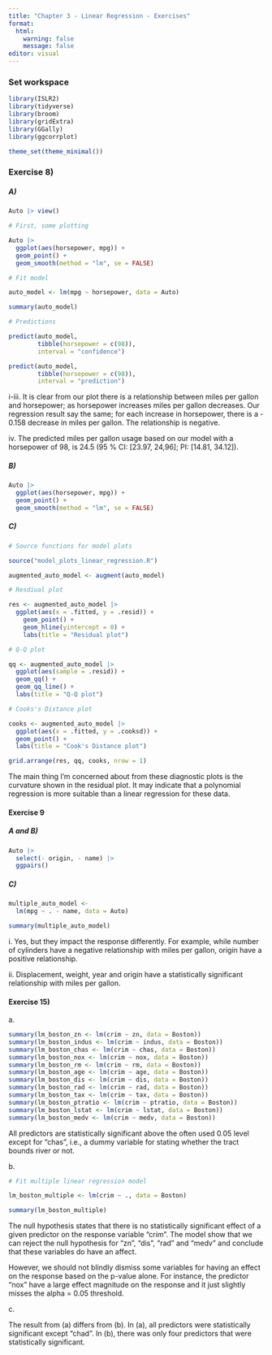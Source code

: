 ```yaml
---
title: "Chapter 3 - Linear Regression - Exercises"
format:
  html:
    warning: false
    message: false
editor: visual
---
```


### Set workspace

```r

library(ISLR2)
library(tidyverse)
library(broom)
library(gridExtra)
library(GGally)
library(ggcorrplot)

theme_set(theme_minimal())
```

### Exercise 8)

##### A)

```r

Auto |> view()

# First, some plotting

Auto |> 
  ggplot(aes(horsepower, mpg)) +
  geom_point() +
  geom_smooth(method = "lm", se = FALSE)

# Fit model

auto_model <- lm(mpg ~ horsepower, data = Auto)

summary(auto_model)

# Predictions

predict(auto_model,
        tibble(horsepower = c(98)),
        interval = "confidence")

predict(auto_model,
        tibble(horsepower = c(98)),
        interval = "prediction")
```

i-iii. It is clear from our plot there is a relationship between miles per gallon and horsepower; as horsepower increases miles per gallon decreases. Our regression result say the same; for each increase in horsepower, there is a - 0.158 decrease in miles per gallon. The relationship is negative.

iv\. The predicted miles per gallon usage based on our model with a horsepower of 98, is 24.5 (95 % CI: \[23.97, 24,96\]; PI: \[14.81, 34.12\]).

##### B)

```r

Auto |> 
  ggplot(aes(horsepower, mpg)) +
  geom_point() +
  geom_smooth(method = "lm", se = FALSE)
```

##### C)

```r

# Source functions for model plots

source("model_plots_linear_regression.R")

augmented_auto_model <- augment(auto_model)

# Resdiual plot

res <- augmented_auto_model |> 
  ggplot(aes(x = .fitted, y = .resid)) +
    geom_point() +
    geom_hline(yintercept = 0) +
    labs(title = "Residual plot")

# Q-Q plot

qq <- augmented_auto_model |> 
  ggplot(aes(sample = .resid)) +
  geom_qq() +
  geom_qq_line() +
  labs(title = "Q-Q plot")

# Cooks's Distance plot

cooks <- augmented_auto_model |> 
  ggplot(aes(x = .fitted, y = .cooksd)) +
  geom_point() +
  labs(title = "Cook's Distance plot")

grid.arrange(res, qq, cooks, nrow = 1)
```

The main thing I'm concerned about from these diagnostic plots is the curvature shown in the residual plot. It may indicate that a polynomial regression is more suitable than a linear regression for these data.

#### Exercise 9

##### A and B)

```r

Auto |> 
  select(- origin, - name) |>
  ggpairs()
```

##### C)

```r

multiple_auto_model <- 
  lm(mpg ~ . - name, data = Auto)

summary(multiple_auto_model)
```

i\. Yes, but they impact the response differently. For example, while number of cylinders have a negative relationship with miles per gallon, origin have a positive relationship.

ii\. Displacement, weight, year and origin have a statistically significant relationship with miles per gallon.

#### Exercise 15)

a\.

```r

summary(lm_boston_zn <- lm(crim ~ zn, data = Boston))
summary(lm_boston_indus <- lm(crim ~ indus, data = Boston))
summary(lm_boston_chas <- lm(crim ~ chas, data = Boston))
summary(lm_boston_nox <- lm(crim ~ nox, data = Boston))
summary(lm_boston_rm <- lm(crim ~ rm, data = Boston))
summary(lm_boston_age <- lm(crim ~ age, data = Boston))
summary(lm_boston_dis <- lm(crim ~ dis, data = Boston))
summary(lm_boston_rad <- lm(crim ~ rad, data = Boston))
summary(lm_boston_tax <- lm(crim ~ tax, data = Boston))
summary(lm_boston_ptratio <- lm(crim ~ ptratio, data = Boston))
summary(lm_boston_lstat <- lm(crim ~ lstat, data = Boston))
summary(lm_boston_medv <- lm(crim ~ medv, data = Boston))
```

All predictors are statistically significant above the often used 0.05 level except for "chas", i.e., a dummy variable for stating whether the tract bounds river or not.

b\.

```r

# Fit multiple linear regression model

lm_boston_multiple <- lm(crim ~ ., data = Boston)

summary(lm_boston_multiple)
```

The null hypothesis states that there is no statistically significant effect of a given predictor on the response variable "crim". The model show that we can reject the null hypothesis for "zn", "dis", "rad" and "medv" and conclude that these variables do have an affect.

However, we should not blindly dismiss some variables for having an effect on the response based on the p-value alone. For instance, the predictor "nox" have a large effect magnitude on the response and it just slightly misses the alpha = 0.05 threshold.

c\.

The result from (a) differs from (b). In (a), all predictors were statistically significant except "chad". In (b), there was only four predictors that were statistically significant.
